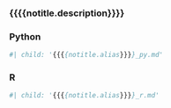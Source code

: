 
### {{{{notitle.description}}}}

::: {.panel-tabset group="language"}
### Python

```r
#| child: '{{{{notitle.alias}}}}_py.md'
```

### R

```r
#| child: '{{{{notitle.alias}}}}_r.md'
```
:::

